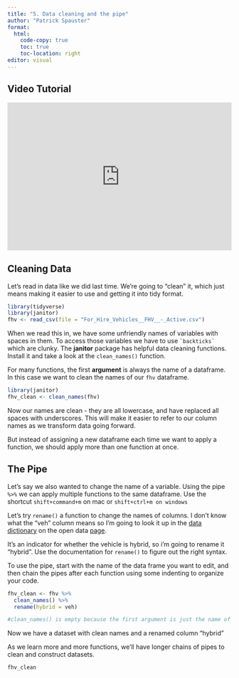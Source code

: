 ```yaml
---
title: "5. Data cleaning and the pipe"
author: "Patrick Spauster"
format:
  html:
    code-copy: true
    toc: true
    toc-location: right
editor: visual
---
```


## Video Tutorial

```{=html}
<div style="max-width:608px"><div style="position:relative;padding-bottom:66.118421052632%"><iframe id="kaltura_player" src="https://cdnapisec.kaltura.com/p/1674401/sp/167440100/embedIframeJs/uiconf_id/23435151/partner_id/1674401?iframeembed=true&playerId=kaltura_player&entry_id=1_4ucd4flb&flashvars[streamerType]=auto&amp;flashvars[localizationCode]=en&amp;flashvars[sideBarContainer.plugin]=true&amp;flashvars[sideBarContainer.position]=left&amp;flashvars[sideBarContainer.clickToClose]=true&amp;flashvars[chapters.plugin]=true&amp;flashvars[chapters.layout]=vertical&amp;flashvars[chapters.thumbnailRotator]=false&amp;flashvars[streamSelector.plugin]=true&amp;flashvars[EmbedPlayer.SpinnerTarget]=videoHolder&amp;flashvars[dualScreen.plugin]=true&amp;flashvars[LeadWithHLSOnFlash]=true&amp;flashvars[Kaltura.addCrossoriginToIframe]=true&amp;&wid=1_irk4klc4" width="608" height="402" allowfullscreen webkitallowfullscreen mozAllowFullScreen allow="autoplay *; fullscreen *; encrypted-media *" sandbox="allow-downloads allow-forms allow-same-origin allow-scripts allow-top-navigation allow-pointer-lock allow-popups allow-modals allow-orientation-lock allow-popups-to-escape-sandbox allow-presentation allow-top-navigation-by-user-activation" frameborder="0" title="5. pipe and data cleaning" style="position:absolute;top:0;left:0;width:100%;height:100%"></iframe></div></div>
```
## Cleaning Data

Let's read in data like we did last time. We're going to "clean" it, which just means making it easier to use and getting it into tidy format.

```r
library(tidyverse)
library(janitor)
fhv <- read_csv(file = "For_Hire_Vehicles__FHV__-_Active.csv")
```

When we read this in, we have some unfriendly names of variables with spaces in them. To access those variables we have to use `` `backticks` `` which are clunky. The **janitor** package has helpful data cleaning functions. Install it and take a look at the `clean_names()` function.

For many functions, the first **argument** is always the name of a dataframe. In this case we want to clean the names of our `fhv` dataframe.

```r
library(janitor)
fhv_clean <- clean_names(fhv)
```

Now our names are clean - they are all lowercase, and have replaced all spaces with underscores. This will make it easier to refer to our column names as we transform data going forward.

But instead of assigning a new dataframe each time we want to apply a function, we should apply more than one function at once.

## The Pipe

Let's say we also wanted to change the name of a variable. Using the pipe `%>%` we can apply multiple functions to the same dataframe. Use the shortcut `shift+command+m` on mac or `shift+ctrl+m on windows`

Let's try `rename()` a function to change the names of columns. I don't know what the "veh" column means so I'm going to look it up in the [data dictionary](https://data.cityofnewyork.us/api/views/8wbx-tsch/files/a33b2ee3-d844-4add-9785-3cd89a61b6b6?download=true&filename=MDTLCForHireVehiclesActive.xlsx) on the open data [page](https://data.cityofnewyork.us/Transportation/For-Hire-Vehicles-FHV-Active/8wbx-tsch).

It's an indicator for whether the vehicle is hybrid, so i'm going to rename it "hybrid". Use the documentation for `rename()` to figure out the right syntax.

To use the pipe, start with the name of the data frame you want to edit, and then chain the pipes after each function using some indenting to organize your code.

```r
fhv_clean <- fhv %>% 
  clean_names() %>% 
  rename(hybrid = veh)

#clean_names() is empty because the first argument is just the name of the dataframe, which has been piped in for us
```

Now we have a dataset with clean names and a renamed column "hybrid"

As we learn more and more functions, we'll have longer chains of pipes to clean and construct datasets.

```r
fhv_clean
```

## 
